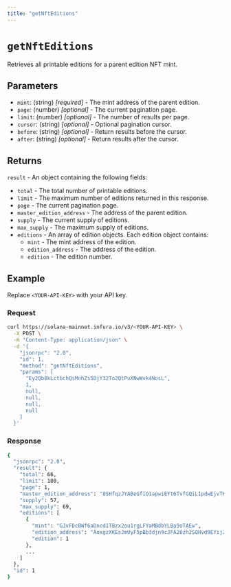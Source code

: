 ```yaml
---
title: "getNftEditions"
---
```



# `getNftEditions`

Retrieves all printable editions for a parent edition NFT mint. <CreditCost network="solana" method="getNftEditions" />

## Parameters

- `mint`: (string) _[required]_ - The mint address of the parent edition.
- `page`: (number) _[optional]_ - The current pagination page.
- `limit`: (number) _[optional]_ - The number of results per page.
- `cursor`: (string) _[optional]_ - Optional pagination cursor.
- `before`: (string) _[optional]_ - Return results before the cursor.
- `after`: (string) _[optional]_ - Return results after the cursor.

## Returns

`result` - An object containing the following fields:

- `total` - The total number of printable editions.
- `limit` - The maximum number of editions returned in this response.
- `page` - The current pagination page.
- `master_edition_address` - The address of the parent edition.
- `supply` - The current supply of editions.
- `max_supply` - The maximum supply of editions.
- `editions` - An array of edition objects. Each edition object contains:
  - `mint` - The mint address of the edition.
  - `edition_address` - The address of the edition.
  - `edition` - The edition number.

## Example

Replace `<YOUR-API-KEY>` with your API key.

### Request

<Tabs>
  <TabItem value="curl">

  ```bash
  curl https://solana-mainnet.infura.io/v3/<YOUR-API-KEY> \
    -X POST \
    -H "Content-Type: application/json" \
    -d '{
      "jsonrpc": "2.0",
      "id": 1,
      "method": "getNftEditions",
      "params": [
        "Ey2Qb8kLctbchQsMnhZs5DjY32To2QtPuXNwWvk4NosL",
        1,
        null,
        null,
        null,
        null
      ]
    }'
  ```
  </TabItem>
</Tabs>

### Response

<Tabs>
  <TabItem value="JSON">

  ```bash
  {
    "jsonrpc": "2.0",
    "result": {
      "total": 66,
      "limit": 100,
      "page": 1,
      "master_edition_address": "8SHfqzJYABeGfiG1apwiEYt6TvfGQiL1pdwEjvTKsyiZ",
      "supply": 57,
      "max_supply": 69,
      "editions": [
        {
          "mint": "GJvFDcBWf6aDncd1TBzx2ou1rgLFYaMBdbYLBa9oTAEw",
          "edition_address": "AoxgzXKEsJmUyF5pBb3djn9cJFA26zh2SQHvd9EYijZV",
          "edition": 1
        },
        ...
      ]
    },
    "id": 1
  }
  ```

  </TabItem>
</Tabs>
